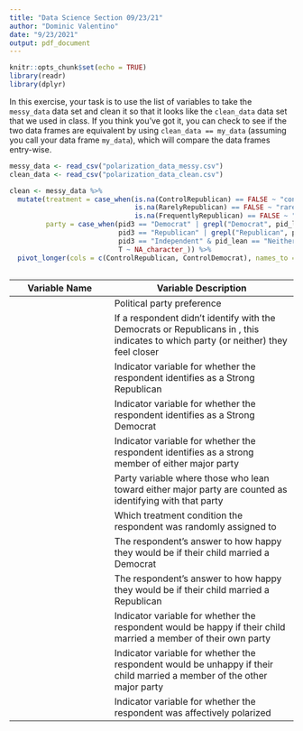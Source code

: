 ```yaml
---
title: "Data Science Section 09/23/21"
author: "Dominic Valentino"
date: "9/23/2021"
output: pdf_document
---
```


```r
knitr::opts_chunk$set(echo = TRUE)
library(readr)
library(dplyr)
```

In this exercise, your task is to use the list of variables to take the `messy_data` data set and clean it so that it looks like the `clean_data` data set that we used in class. If you think you've got it, you can check to see if the two data frames are equivalent by using `clean_data == my_data` (assuming you call your data frame `my_data`), which will compare the data frames entry-wise.

```r
messy_data <- read_csv("polarization_data_messy.csv")
clean_data <- read_csv("polarization_data_clean.csv")
```
```r
clean <- messy_data %>% 
  mutate(treatment = case_when(is.na(ControlRepublican) == FALSE ~ "control",
                               is.na(RarelyRepublican) == FALSE ~ "rarely",
                               is.na(FrequentlyRepublican) == FALSE ~ "frequently"),
         party = case_when(pid3 == "Democrat" | grepl("Democrat", pid_lean) ~ "Democrat",
                           pid3 == "Republican" | grepl("Republican", pid_lean) ~ "Republican",
                           pid3 == "Independent" & pid_lean == "Neither" ~ "Independent",
                           T ~ NA_character_)) %>% 
  pivot_longer(cols = c(ControlRepublican, ControlDemocrat), names_to = "marry")
         
```


Variable Name         | Variable Description
--------------------- | --------------------------------------
\texttt{pid3}         | Political party preference
\texttt{pid\_lean}       | If a respondent didn't identify with the Democrats or Republicans in \texttt{pid3}, this indicates to which party (or neither) they feel closer
\texttt{strongGOP}    | Indicator variable for whether the respondent identifies as a Strong Republican
\texttt{strongDEM}    | Indicator variable for whether the respondent identifies as a Strong Democrat
\texttt{strongPARTISAN}| Indicator variable for whether the respondent identifies as a strong member of either major party
\texttt{party}        | Party variable where those who lean toward either major party are counted as identifying with that party
\texttt{treatment}    | Which treatment condition the respondent was randomly assigned to
\texttt{marryDemocrat}| The respondent's answer to how happy they would be if their child married a Democrat
\texttt{marryRepublican}| The respondent's answer to how happy they would be if their child married a Republican
\texttt{inPartyHappy} | Indicator variable for whether the respondent would be happy if their child married a member of their own party
\texttt{outPartyUnhappy}| Indicator variable for whether the respondent would be unhappy if their child married a member of the other major party
\texttt{polarized}    | Indicator variable for whether the respondent was affectively polarized
